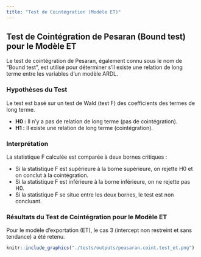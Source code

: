 ```yaml
---
title: "Test de Cointégration (Modèle ET)"
---
```


## Test de Cointégration de Pesaran (Bound test) pour le Modèle ET

Le test de cointégration de Pesaran, également connu sous le nom de "Bound test", est utilisé pour déterminer s'il existe une relation de long terme entre les variables d'un modèle ARDL.

### Hypothèses du Test

Le test est basé sur un test de Wald (test F) des coefficients des termes de long terme.

- **H0 :** Il n'y a pas de relation de long terme (pas de cointégration).
- **H1 :** Il existe une relation de long terme (cointégration).

### Interprétation

La statistique F calculée est comparée à deux bornes critiques :

- Si la statistique F est supérieure à la borne supérieure, on rejette H0 et on conclut à la cointégration.
- Si la statistique F est inférieure à la borne inférieure, on ne rejette pas H0.
- Si la statistique F se situe entre les deux bornes, le test est non concluant.

### Résultats du Test de Cointégration pour le Modèle ET

Pour le modèle d'exportation (ET), le cas 3 (intercept non restreint et sans tendance) a été retenu.

```r
knitr::include_graphics("./tests/outputs/peasaran.coint.test_et.png")
```
